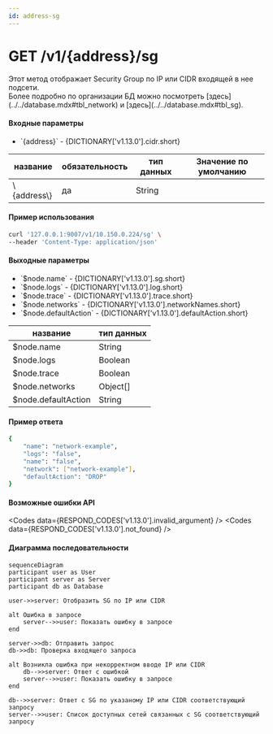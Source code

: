 ```yaml
---
id: address-sg
---
```



# GET /v1/\{address\}/sg

<div className="text-justify">Этот метод отображает Security Group по IP или CIDR входящей в нее подсети.</div>

<div className="text-justify">
  Более подробно по организации БД можно посмотреть [здесь](../../database.mdx#tbl_network) и
  [здесь](../../database.mdx#tbl_sg).
</div>

#### Входные параметры

<ul>
  <li>
    `{address}` - {DICTIONARY['v1.13.0'].cidr.short}
  </li>
</ul>

<div className="scrollable-x">
  <table>
    <thead>
      <tr>
        <th rowSpan="2">название</th>
        <th rowSpan="2">обязательность</th>
        <th rowSpan="2">тип данных</th>
        <th rowSpan="2">Значение по умолчанию</th>
      </tr>
    </thead>
    <tbody>
      <tr>
        <td>\{address\}</td>
        <td>да</td>
        <td>String</td>
        <td></td>
      </tr>
      </tbody>
  </table>
</div>

<h4 className="custom-heading">Пример использования</h4>

```bash
curl '127.0.0.1:9007/v1/10.150.0.224/sg' \
--header 'Content-Type: application/json'
```

<h4 className="custom-heading">Выходные параметры</h4>

<ul>
  <li>`$node.name` - {DICTIONARY['v1.13.0'].sg.short}</li>
  <li>`$node.logs` - {DICTIONARY['v1.13.0'].log.short}</li>
  <li>`$node.trace` - {DICTIONARY['v1.13.0'].trace.short}</li>
  <li>`$node.networks` - {DICTIONARY['v1.13.0'].networkNames.short}</li>
  <li>`$node.defaultAction` - {DICTIONARY['v1.13.0'].defaultAction.short}</li>
</ul>

<div className="scrollable-x">
  <table>
    <thead>
      <tr>
        <th>название</th>
        <th>тип данных</th>
      </tr>
    </thead>
    <tbody>
      <tr>
        <td>$node.name</td>
        <td>String</td>
      </tr>
      <tr>
        <td>$node.logs</td>
        <td>Boolean</td>
      </tr>
      <tr>
        <td>$node.trace</td>
        <td>Boolean</td>
      </tr>
      <tr>
        <td>$node.networks</td>
        <td>Object[]</td>
      </tr>
      <tr>
        <td>$node.defaultAction</td>
        <td>String</td>
      </tr>
    </tbody>
  </table>
</div>

<h4 className="custom-heading">Пример ответа</h4>

```bash
{
    "name": "network-example",
    "logs": "false",
    "name": "false",
    "network": ["network-example"],
    "defaultAction": "DROP"
}
```

<h4 className="custom-heading">Возможные ошибки API</h4>

<Codes data={RESPOND_CODES['v1.13.0'].invalid_argument} />
<Codes data={RESPOND_CODES['v1.13.0'].not_found} />

<h4 className="custom-heading">Диаграмма последовательности</h4>

<FancyboxDiagram>

```mermaid
sequenceDiagram
participant user as User
participant server as Server
participant db as Database

user->>server: Отобразить SG по IP или CIDR

alt Ошибка в запросе
    server-->>user: Показать ошибку в запросе
end

server->>db: Отправить запрос
db->>db: Проверка входящего запроса

alt Возникла ошибка при некорректном вводе IP или CIDR
    db-->>server: Ответ с ошибкой
    server-->>user: Показать ошибку в запросе
end

db-->>server: Ответ с SG по указаному IP или CIDR соответствующий запросу
server-->>user: Список доступных сетей связанных с SG соответствующий запросу
```

</FancyboxDiagram>
